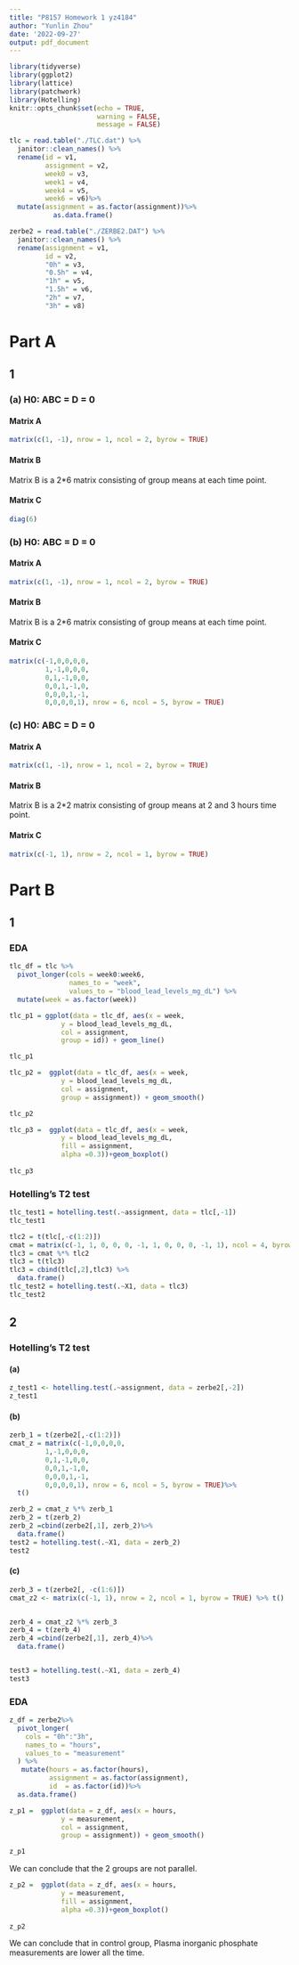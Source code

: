 ```yaml
---
title: "P8157 Homework 1 yz4184"
author: "Yunlin Zhou"
date: '2022-09-27'
output: pdf_document
---
```


```r
library(tidyverse)
library(ggplot2)
library(lattice)
library(patchwork)
library(Hotelling)
knitr::opts_chunk$set(echo = TRUE,
                      warning = FALSE,
                      message = FALSE)
```


```r
tlc = read.table("./TLC.dat") %>% 
  janitor::clean_names() %>% 
  rename(id = v1,
         assignment = v2,
         week0 = v3,
         week1 = v4,
         week4 = v5,
         week6 = v6)%>%
  mutate(assignment = as.factor(assignment))%>%
           as.data.frame()

zerbe2 = read.table("./ZERBE2.DAT") %>% 
  janitor::clean_names() %>% 
  rename(assignment = v1,
         id = v2,
         "0h" = v3,
         "0.5h" = v4,
         "1h" = v5,
         "1.5h" = v6,
         "2h" = v7,
         "3h" = v8)
```


# Part A

## 1

### (a) H0: ABC = D = 0

#### Matrix A

```r
matrix(c(1, -1), nrow = 1, ncol = 2, byrow = TRUE)
```

#### Matrix B

Matrix B is a 2*6 matrix consisting of group means at each time point.

#### Matrix C

```r
diag(6)
```


### (b) H0: ABC = D = 0

#### Matrix A

```r
matrix(c(1, -1), nrow = 1, ncol = 2, byrow = TRUE)
```

#### Matrix B

Matrix B is a 2*6 matrix consisting of group means at each time point.

#### Matrix C

```r
matrix(c(-1,0,0,0,0,
         1,-1,0,0,0,
         0,1,-1,0,0,
         0,0,1,-1,0,
         0,0,0,1,-1,
         0,0,0,0,1), nrow = 6, ncol = 5, byrow = TRUE)
```


### (c) H0: ABC = D = 0

#### Matrix A

```r
matrix(c(1, -1), nrow = 1, ncol = 2, byrow = TRUE)
```

#### Matrix B

Matrix B is a 2*2 matrix consisting of group means at 2 and 3 hours time point.

#### Matrix C

```r
matrix(c(-1, 1), nrow = 2, ncol = 1, byrow = TRUE)
```



# Part B

## 1

### EDA

```r
tlc_df = tlc %>% 
  pivot_longer(cols = week0:week6, 
               names_to = "week", 
               values_to = "blood_lead_levels_mg_dL") %>% 
  mutate(week = as.factor(week))
```


```r
tlc_p1 = ggplot(data = tlc_df, aes(x = week, 
             y = blood_lead_levels_mg_dL, 
             col = assignment, 
             group = id)) + geom_line()

tlc_p1
```


```r
tlc_p2 =  ggplot(data = tlc_df, aes(x = week, 
             y = blood_lead_levels_mg_dL, 
             col = assignment, 
             group = assignment)) + geom_smooth()

tlc_p2
```


```r
tlc_p3 =  ggplot(data = tlc_df, aes(x = week, 
             y = blood_lead_levels_mg_dL, 
             fill = assignment,
             alpha =0.3))+geom_boxplot()
  
tlc_p3 
```

### Hotelling's T2 test

```r
tlc_test1 = hotelling.test(.~assignment, data = tlc[,-1])
tlc_test1
```


```r
tlc2 = t(tlc[,-c(1:2)]) 
cmat = matrix(c(-1, 1, 0, 0, 0, -1, 1, 0, 0, 0, -1, 1), ncol = 4, byrow = TRUE)
tlc3 = cmat %*% tlc2
tlc3 = t(tlc3)
tlc3 = cbind(tlc[,2],tlc3) %>%
  data.frame()
tlc_test2 = hotelling.test(.~X1, data = tlc3)
tlc_test2
```


## 2

### Hotelling's T2 test

#### (a)

```r
z_test1 <- hotelling.test(.~assignment, data = zerbe2[,-2])
z_test1
```


#### (b)

```r
zerb_1 = t(zerbe2[,-c(1:2)])
cmat_z = matrix(c(-1,0,0,0,0,
         1,-1,0,0,0,
         0,1,-1,0,0,
         0,0,1,-1,0,
         0,0,0,1,-1,
         0,0,0,0,1), nrow = 6, ncol = 5, byrow = TRUE)%>%
  t()

zerb_2 = cmat_z %*% zerb_1
zerb_2 = t(zerb_2)
zerb_2 =cbind(zerbe2[,1], zerb_2)%>%
  data.frame()
test2 = hotelling.test(.~X1, data = zerb_2)
test2
```


#### (c)

```r
zerb_3 = t(zerbe2[, -c(1:6)])
cmat_z2 <- matrix(c(-1, 1), nrow = 2, ncol = 1, byrow = TRUE) %>% t()


zerb_4 = cmat_z2 %*% zerb_3
zerb_4 = t(zerb_4)
zerb_4 =cbind(zerbe2[,1], zerb_4)%>%
  data.frame()


test3 = hotelling.test(.~X1, data = zerb_4)
test3
```


### EDA


```r
z_df = zerbe2%>%
  pivot_longer(
    cols = "0h":"3h",
    names_to = "hours",
    values_to = "measurement"
  ) %>%
   mutate(hours = as.factor(hours),
          assignment = as.factor(assignment),
          id  = as.factor(id))%>%
  as.data.frame()
```


```r
z_p1 =  ggplot(data = z_df, aes(x = hours, 
             y = measurement, 
             col = assignment, 
             group = assignment)) + geom_smooth()

z_p1
```

We can conclude that the 2 groups are not parallel.

```r
z_p2 =  ggplot(data = z_df, aes(x = hours, 
             y = measurement, 
             fill = assignment,
             alpha =0.3))+geom_boxplot()
  
z_p2 
```

We can conclude that in control group, Plasma inorganic phosphate measurements are lower all the time. 


